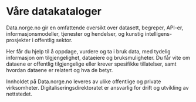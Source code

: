# Våre datakataloger

<Ingress>
	Data.norge.no gir en omfattende oversikt over datasett, begreper, API-er, informasjonsmodeller, tjenester og hendelser, og kunstig intelligens-prosjekter i offentlig sektor.
</Ingress>

Her får du hjelp til å oppdage, vurdere og ta i bruk data, med tydelig informasjon om tilgjengelighet, dataeiere og bruksmuligheter. Du får vite om dataene er offentlig tilgjengelige eller krever spesifikke tillatelser, samt hvordan dataene er relatert og hva de betyr.

Innholdet på Data.norge.no leveres av ulike offentlige og private virksomheter. Digitaliseringsdirektoratet er ansvarlig for drift og utvikling av nettstedet.